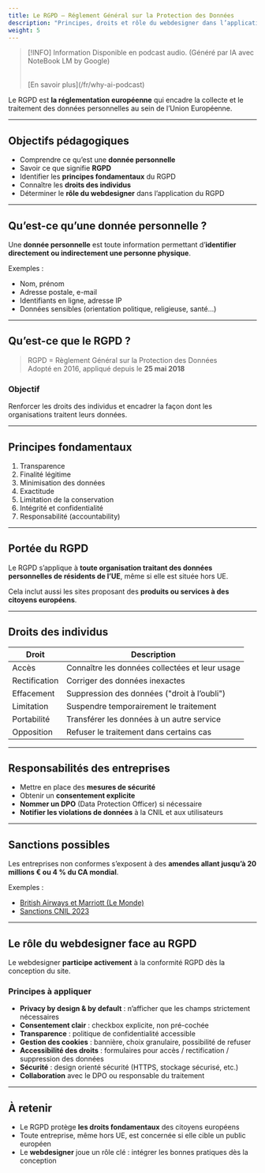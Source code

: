 ```yaml
---
title: Le RGPD – Réglement Général sur la Protection des Données
description: "Principes, droits et rôle du webdesigner dans l’application du RGPD."
weight: 5
---
```



> [!INFO] Information
> Disponible en podcast audio. (Généré par IA avec NoteBook LM by Google)
>
> <br />
> [En savoir plus](/fr/why-ai-podcast)

<SrtPlayer
  client:only="react"
  audioSrc="/podcasts/marketing/rgpd.mp3"
  srtUrl="/podcasts/marketing/rgpd.srt"
/>

Le RGPD est **la réglementation européenne** qui encadre la collecte et le traitement des données personnelles au sein de l’Union Européenne.

---

## Objectifs pédagogiques

- Comprendre ce qu’est une **donnée personnelle**
- Savoir ce que signifie **RGPD**
- Identifier les **principes fondamentaux** du RGPD
- Connaître les **droits des individus**
- Déterminer le **rôle du webdesigner** dans l’application du RGPD

---

## Qu’est-ce qu’une donnée personnelle ?

Une **donnée personnelle** est toute information permettant d’**identifier directement ou indirectement une personne physique**.

Exemples :

- Nom, prénom
- Adresse postale, e-mail
- Identifiants en ligne, adresse IP
- Données sensibles (orientation politique, religieuse, santé…)

---

## Qu’est-ce que le RGPD ?

> RGPD = Règlement Général sur la Protection des Données  
> Adopté en 2016, appliqué depuis le **25 mai 2018**

### Objectif

Renforcer les droits des individus et encadrer la façon dont les organisations traitent leurs données.

---

## Principes fondamentaux

1. Transparence
2. Finalité légitime
3. Minimisation des données
4. Exactitude
5. Limitation de la conservation
6. Intégrité et confidentialité
7. Responsabilité (accountability)

---

## Portée du RGPD

Le RGPD s’applique à **toute organisation traitant des données personnelles de résidents de l’UE**, même si elle est située hors UE.

Cela inclut aussi les sites proposant des **produits ou services à des citoyens européens**.

---

## Droits des individus

| Droit         | Description                                    |
| ------------- | ---------------------------------------------- |
| Accès         | Connaître les données collectées et leur usage |
| Rectification | Corriger des données inexactes                 |
| Effacement    | Suppression des données ("droit à l’oubli")    |
| Limitation    | Suspendre temporairement le traitement         |
| Portabilité   | Transférer les données à un autre service      |
| Opposition    | Refuser le traitement dans certains cas        |

---

## Responsabilités des entreprises

- Mettre en place des **mesures de sécurité**
- Obtenir un **consentement explicite**
- **Nommer un DPO** (Data Protection Officer) si nécessaire
- **Notifier les violations de données** à la CNIL et aux utilisateurs

---

## Sanctions possibles

Les entreprises non conformes s’exposent à des **amendes allant jusqu’à 20 millions € ou 4 % du CA mondial**.

Exemples :

- [British Airways et Marriott (Le Monde)](https://www.lemonde.fr/pixels/article/2020/11/02/british-airways-et-marriott-ecopent-de-lourdes-amendes-pour-des-donnees-personnelles-mal-securisees_6058212_4408996.html)
- [Sanctions CNIL 2023](https://www.cnil.fr/fr/la-cnil-prononce-six-nouvelles-sanctions-dans-le-cadre-de-sa-procedure-simplifiee)

---

## Le rôle du webdesigner face au RGPD

Le webdesigner **participe activement** à la conformité RGPD dès la conception du site.

### Principes à appliquer

- **Privacy by design & by default** : n’afficher que les champs strictement nécessaires
- **Consentement clair** : checkbox explicite, non pré-cochée
- **Transparence** : politique de confidentialité accessible
- **Gestion des cookies** : bannière, choix granulaire, possibilité de refuser
- **Accessibilité des droits** : formulaires pour accès / rectification / suppression des données
- **Sécurité** : design orienté sécurité (HTTPS, stockage sécurisé, etc.)
- **Collaboration** avec le DPO ou responsable du traitement

---

## À retenir

- Le RGPD protège **les droits fondamentaux** des citoyens européens
- Toute entreprise, même hors UE, est concernée si elle cible un public européen
- Le **webdesigner** joue un rôle clé : intégrer les bonnes pratiques dès la conception
